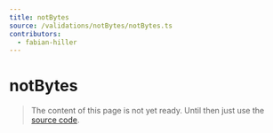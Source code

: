 ```yaml
---
title: notBytes
source: /validations/notBytes/notBytes.ts
contributors:
  - fabian-hiller
---
```


# notBytes

> The content of this page is not yet ready. Until then just use the [source code](https://github.com/fabian-hiller/valibot/blob/main/library/src/validations/notBytes/notBytes.ts).
